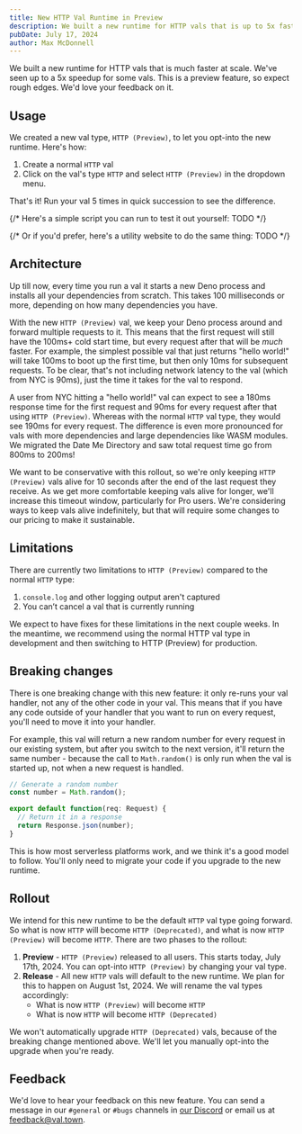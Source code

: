 ```yaml
---
title: New HTTP Val Runtime in Preview
description: We built a new runtime for HTTP vals that is up to 5x faster at scale
pubDate: July 17, 2024
author: Max McDonnell
---
```


We built a new runtime for HTTP vals that is much faster at scale. We've seen up to a 5x speedup for some vals. This is a preview feature, so expect rough edges. We'd love your feedback on it.

## Usage

We created a new val type, `HTTP (Preview)`, to let you opt-into the new runtime. Here's how:

1. Create a normal `HTTP` val
2. Click on the val's type `HTTP` and select `HTTP (Preview)` in the dropdown menu.

That's it! Run your val 5 times in quick succession to see the difference.

{/* Here's a simple script you can run to test it out yourself: TODO */}

{/* Or if you'd prefer, here's a utility website to do the same thing: TODO */}

## Architecture

Up till now, every time you run a val it starts a new Deno process and installs all your dependencies from scratch. This takes 100 milliseconds or more, depending on how many dependencies you have.

With the new `HTTP (Preview)` val, we keep your Deno process around and forward multiple requests to it. This means that the first request will still have the 100ms+ cold start time, but every request after that will be _much_ faster. For example, the simplest possible val that just returns "hello world!" will take 100ms to boot up the first time, but then only 10ms for subsequent requests. To be clear, that's not including network latency to the val (which from NYC is 90ms), just the time it takes for the val to respond.

A user from NYC hitting a "hello world!" val can expect to see a 180ms response time for the first request and 90ms for every request after that using `HTTP (Preview)`. Whereas with the normal `HTTP` val type, they would see 190ms for every request. The difference is even more pronounced for vals with more dependencies and large dependencies like WASM modules. We migrated the Date Me Directory and saw total request time go from 800ms to 200ms!

We want to be conservative with this rollout, so we're only keeping `HTTP (Preview)` vals alive for 10 seconds after the end of the last request they receive. As we get more comfortable keeping vals alive for longer, we'll increase this timeout window, particularly for Pro users. We're considering ways to keep vals alive indefinitely, but that will require some changes to our pricing to make it sustainable.

## Limitations

There are currently two limitations to `HTTP (Preview)` compared to the normal `HTTP` type:

1. `console.log` and other logging output aren't captured
2. You can’t cancel a val that is currently running

We expect to have fixes for these limitations in the next couple weeks. In the meantime, we recommend using the normal HTTP val type in development and then switching to HTTP (Preview) for production.

## Breaking changes

There is one breaking change with this new feature: it only re-runs your val handler, not any of the other code in your val. This means that if you have any code outside of your handler that you want to run on every request, you'll need to move it into your handler.

For example, this val will return a new random number for every request in our existing system, but after you switch to the next version, it'll return the same number - because the call to `Math.random()` is only run when the val is started up, not when a new request is handled.

```ts
// Generate a random number
const number = Math.random();

export default function(req: Request) {
  // Return it in a response
  return Response.json(number);
}
```

This is how most serverless platforms work, and we think it's a good model to follow. You'll only need to migrate your code if you upgrade to the new runtime.

## Rollout

We intend for this new runtime to be the default `HTTP` val type going forward. So what is now `HTTP` will become `HTTP (Deprecated)`, and what is now `HTTP (Preview)` will become `HTTP`. There are two phases to the rollout:

1. **Preview** - `HTTP (Preview)` released to all users. This starts today, July 17th, 2024. You can opt-into `HTTP (Preview)` by changing your val type.
2. **Release** - All new `HTTP` vals will default to the new runtime. We plan for this to happen on August 1st, 2024. We will rename the val types accordingly:
   - What is now `HTTP (Preview)` will become `HTTP`
   - What is now `HTTP` will become `HTTP (Deprecated)`

We won't automatically upgrade `HTTP (Deprecated)` vals, because of the breaking change mentioned above. We'll let you manually opt-into the upgrade when you're ready.

## Feedback

We'd love to hear your feedback on this new feature. You can send a message in our `#general` or `#bugs` channels in [our Discord](https://discord.gg/dHv45uN5RY) or email us at [feedback@val.town](mailto:feedback@val.town).
